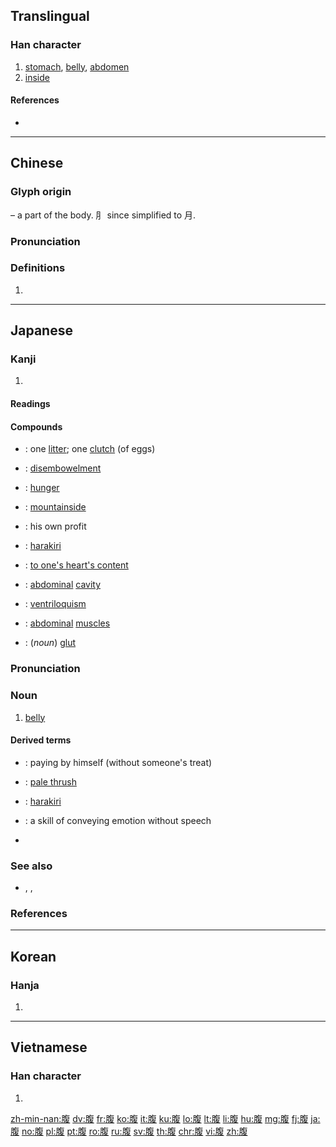 {{character info/new}}
==Translingual==

===Han character===
{{Han char|rn=130|rad=肉|as=09|sn=13|four=78247|canj=BOAE}}

# [[stomach]], [[belly]], [[abdomen]]
# [[inside]]

====References====
* {{Han ref|kx=0990.020|dkj=29722|dj=1442.080|hdz=32097.010|uh=8179|ud=33145|bh=B8A1|bd=47265}}

----

==Chinese==
{{zh-forms}}

===Glyph origin===
{{Han etym}}
{{Han compound|肉|alt1=⺼|t1=meat, body|复|ls=psc|c1=s|c2=p}} – a part of the body. ⺼ since simplified to 月.

===Pronunciation===
{{zh-pron
|m=fù
|c=fuk1
|h=pfs=
|md=
|mn=pak
|w=
|mc=y
|oc=y
|cat=
}}

===Definitions===
{{zh-hanzi}}

# {{rfdef|lang=zh}}

----

==Japanese==

===Kanji===
{{ja-kanji|grade=6|rs=肉09}}

# {{defn|lang=ja|sort=肉09}}

====Readings====
{{ja-readings|goon=[[ふく]] (fuku)|kanon=[[ふく]] (fuku)|kun=[[はら]] (hara), [[いだく]] (idaku)}}

====Compounds====
* {{ja-r|一腹|いっぷく}}: one [[litter]]; one [[clutch]] (of eggs)
* {{ja-r|割腹|かっぷく}}: [[disembowelment]]
* {{ja-r|空腹|くうふく}}: [[hunger]]
* {{ja-r|山腹|さんぷく}}: [[mountainside]]
* {{ja-r|私腹|しふく}}: his own profit
* {{ja-r|切腹|せっぷく}}: [[harakiri]]
* {{ja-r|鱈腹|たらふく}}: [[to one's heart's content]]
* {{ja-r|腹腔|ふくくう}}: [[abdominal]] [[cavity]]
* {{ja-r|腹話術|ふくわじゅつ}}: [[ventriloquism]]
* {{ja-r|腹筋|ふっきん}}: [[abdominal]] [[muscle]]s
* {{ja-r|満腹|まんぷく}}: (''noun'') [[glut]]

{{ja-kanjitab|はら|yomi=k}}

===Pronunciation===
{{ja-pron|yomi=k|はら|acc=2|acc_ref=DJR,NHK}}

===Noun===
{{ja-noun|はら}}

# [[belly]]

====Derived terms====
* {{ja-r|自腹|じばら}}: paying by himself (without someone's treat)
* {{ja-r|白腹|しろはら}}: [[pale thrush]]
* {{ja-r|腹切り|はらきり}}: [[harakiri]]
* {{ja-r|腹芸|はらげい}}: a skill of conveying emotion without speech
* {{ja-r|ビール腹|ビールばら}}

===See also===
* {{l|ja|お腹}}, {{l|ja|御腹}}, {{l|ja|御中|tr=[[おなか]], onaka}}

===References===
<references/>

----

==Korean==

===Hanja===
{{ko-hanja|hangeul=[[복]]|eumhun=|rv=bok|mr=pok|y=pok}}

# {{defn|lang=ko|sort=肉09}}

----

==Vietnamese==

===Han character===
{{vi-hantu|[[phúc]], [[phục]]|rs=肉09}}

# {{defn|lang=vi|sort=肉09}}

[[zh-min-nan:腹]]
[[dv:腹]]
[[fr:腹]]
[[ko:腹]]
[[it:腹]]
[[ku:腹]]
[[lo:腹]]
[[lt:腹]]
[[li:腹]]
[[hu:腹]]
[[mg:腹]]
[[fj:腹]]
[[ja:腹]]
[[no:腹]]
[[pl:腹]]
[[pt:腹]]
[[ro:腹]]
[[ru:腹]]
[[sv:腹]]
[[th:腹]]
[[chr:腹]]
[[vi:腹]]
[[zh:腹]]